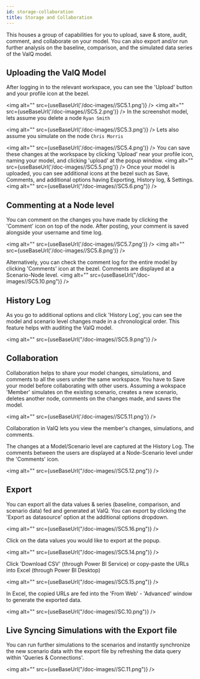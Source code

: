 ```yaml
---
id: storage-collaboration
title: Storage and Collaboration
---
```



This houses a group of capabilities for you to upload, save & store,
audit, comment, and collaborate on your model. You can also export
and/or run further analysis on the baseline, comparison, and the
simulated data series of the ValQ model.

## Uploading the ValQ Model

After logging in to the relevant workspace, you can see the 'Upload'
button and your profile icon at the bezel.

<img alt="" src={useBaseUrl('/doc-images//SC5.1.png')} />
<img alt="" src={useBaseUrl('/doc-images//SC5.2.png')} />
In the screenshot model, lets assume you delete a node `Ryan Smith`

<img alt="" src={useBaseUrl('/doc-images//SC5.3.png')} />
Lets also assume you simulate on the node `Chris Morris`

<img alt="" src={useBaseUrl('/doc-images//SC5.4.png')} />
You can save these changes at the workspace by clicking 'Upload' near
your profile icon, naming your model, and clicking 'upload' at the popup
window.
<img alt="" src={useBaseUrl('/doc-images//SC5.5.png')} />
Once your model is uploaded, you can see additional icons at the bezel
such as Save, Comments, and additional options having Exporting, History
log, & Settings.
<img alt="" src={useBaseUrl("/doc-images//SC5.6.png")} />

## Commenting at a Node level

You can comment on the changes you have made by clicking the 'Comment'
icon on top of the node. After posting, your comment is saved alongside
your username and time log.

<img alt="" src={useBaseUrl('/doc-images//SC5.7.png')} />
<img alt="" src={useBaseUrl('/doc-images//SC5.8.png')} />

Alternatively, you can check the comment log for the entire model by
clicking 'Comments' icon at the bezel. Comments are displayed at a
Scenario-Node level.
<img alt="" src={useBaseUrl("/doc-images//SC5.10.png")} />

## History Log

As you go to additional options and click 'History Log', you can see the
model and scenario level changes made in a chronological order. This
feature helps with auditing the ValQ model.

<img alt="" src={useBaseUrl("/doc-images//SC5.9.png")} />

## Collaboration

Collaboration helps to share your model changes, simulations, and comments to all the users under the same workspace. 
You have to Save your model before collaborating with other users.
Assuming a wokspace 'Member' simulates on the existing scenario, creates a new scenario, deletes
another node, comments on the changes made, and saves the model.

<img alt="" src={useBaseUrl('/doc-images//SC5.11.png')} />

Collaboration in ValQ lets you view the member's changes, simulations, and comments.

The changes at a Model/Scenario level are captured at the History Log.
The comments between the users are displayed at a Node-Scenario level
under the 'Comments' icon.

<img alt="" src={useBaseUrl("/doc-images//SC5.12.png")} />

## Export

You can export all the data values & series (baseline, comparison,
and scenario data) fed and generated at ValQ. You can export by clicking
the 'Export as datasource' option at the additional options dropdown.

<img alt="" src={useBaseUrl("/doc-images//SC5.16.png")} />

Click on the data values you would like to export at the popup.

<img alt="" src={useBaseUrl("/doc-images//SC5.14.png")} />

Click 'Download CSV' (through Power BI Service) or copy-paste the URLs
into Excel (through Power BI Desktop)

<img alt="" src={useBaseUrl("/doc-images//SC5.15.png")} />

In Excel, the copied URLs are fed into the 'From Web' - 'Advanced'
window to generate the exported data.

<img alt="" src={useBaseUrl("/doc-images//SC.10.png")} />


## Live Syncing Simulations with the Export file

You can run further simulations to the scenarios and instantly synchronize the new scenario data with
the export file by refreshing the data query within 'Queries &
Connections'.

<img alt="" src={useBaseUrl("/doc-images//SC.11.png")} />
